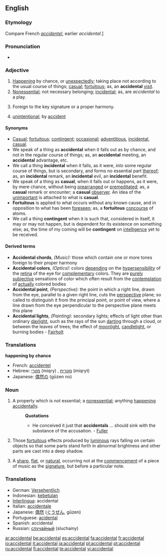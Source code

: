 ==English==

===Etymology===
Compare French ''[[accidentel]]'', earlier ''accidental''.]

===Pronunciation===
*{{audio|en-us-accidental.ogg|Audio (US)}}

===Adjective===
{{en-adj|-}}

# [[happening|Happening]] by chance, or [[unexpectedly]]; taking place not according to the usual course of things; [[casual]]; [[fortuitous]]; as, an '''accidental''' [[visit]].
# [[nonessential|Nonessential]]; not necessary belonging; [[incidental]]; as, are ''accidental'' to a play.
# {{music}} Foreign to the key signature or a proper harmony.
# [[unintentional]]; by [[accident]]

====Synonyms====
*[[Casual]]; [[fortuitous]]; [[contingent]]; [[occasional]]; [[adventitious]], [[incidental]], [[casual]].
*We speak of a thing as '''accidental''' when it falls out as by chance, and not in the regular course of things; as, an '''accidental''' meeting, an '''accidental''' advantage, etc.
*We call a thing '''incidental''' when it falls, as it were, ''into'' some regular course of things, but is secondary, and forms no essential part [[thereof]]; as, an '''incidental''' remark, an '''incidental''' evil, an '''incidental''' benefit.
*We speak of a thing as '''casual''', when it falls out or happens, as it were, by mere chance, without being [[prearranged]] or [[premeditated]]; as, a '''casual''' remark or encounter; a '''casual''' [[observer]]. An idea of the [[unimportant]] is attached to what is '''casual'''.
*'''Fortuitous''' is applied to what occurs without any known cause, and in opposition to what has been [[foreseen]]; as, a '''fortuitous''' [[concourse]] of atoms.
*We call a thing '''contingent''' when it is such that, considered in itself, it may or may not happen, but is dependent for its existence on something else; as, the time of my coming will be '''contingent''' on [[intelligence]] yet to be received.

====Derived terms====
{{rfc|create separate entries}}
*'''Accidental chords''', ''(Music):'' those which contain one or more tones foreign to their proper harmony
*'''Accidental colors''', ''(Optics):'' colors [[depending]] on the [[hypersensibility]] of the [[retina]] of the eye for [[complementary]] colors. They are [[purely]] [[subjective]] sensations of color which often result from the [[contemplation]] of [[actually]] colored bodies
*'''Accidental point''', ''(Perspective):'' the point in which a right line, drawn from the eye, parallel to a given right line, cuts the [[perspective]] plane; so called to distinguish it from the principal point, or point of view, where a line drawn from the eye perpendicular to the perspective plane meets this plane
*'''Accidental lights''', ''(Painting):'' secondary lights; effects of light other than ordinary [[daylight]], such as the rays of the sun [[darting]] through a cloud, or between the leaves of trees; the effect of [[moonlight]], [[candlelight]], or burning bodies - [[Fairholt]]

===Translations===
'''happening by chance'''
*French: [[accidentel]]
*Hebrew: [[מקרי]] (miqry) {{m}}, [[מקרית]] (miqryt) {{f}}
*Japanese: [[偶然の]] (gūzen no)

===Noun===
{{en-noun}}

# A property which is not essential; a [[nonessential]]; anything [[happening]] [[accidentally]].
#:'''Quotations'''
#:*He conceived it just that '''accidentals''' ... should sink with the substance of the accusation. - [[Fuller]]
# {{italbrac|in plural|painting}} Those [[fortuitous]] effects produced by [[luminous]] rays falling on certain objects so that some parts stand forth in abnormal brightness and other parts are cast into a deep shadow.
# {{music}} A [[sharp]], [[flat]], or [[natural]], occurring not at the [[commencement]] of a piece of music as the [[signature]], but before a particular note.

===Translations===
*German: [[Versehentlich]]
*Indonesian: [[kebetulan]]
*[[Interlingua]]: accidental
*Italian: [[accidentale]]
*Japanese: [[偶然]] ([[ぐうぜん]], gūzen)
*Portuguese: [[acidental]]
*Spanish: accidental
*Russian: [[случайный]] (sluchainy)

[[ar:accidental]]
[[be:accidental]]
[[es:accidental]]
[[fa:accidental]]
[[fr:accidental]]
[[io:accidental]]
[[it:accidental]]
[[ja:accidental]]
[[pl:accidental]]
[[pt:accidental]]
[[ru:accidental]]
[[fi:accidental]]
[[te:accidental]]
[[vi:accidental]]